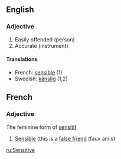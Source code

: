 ==English==

===Adjective===

# Easily offended (person)
# Accurate (instrument)

====Translations====
*French: [[sensible]] (1)
*Swedish: [[känslig]] (1,2)

==French==

===Adjective===

The feminine form of [[sensitif]]

# [[Sensible]] (this is a [[false friend]] (faux amis)

[[ru:Sensitive]]